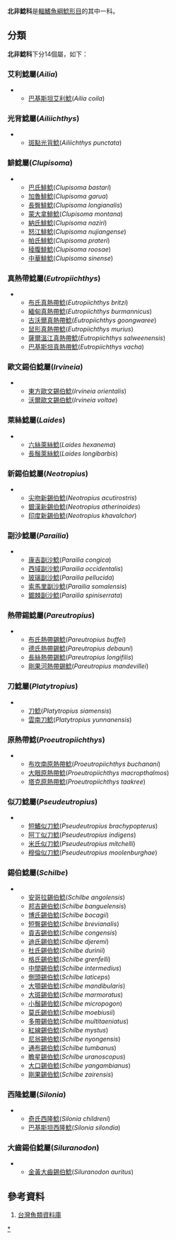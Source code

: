 {{Automatic taxobox
| taxon = Schilbeidae
| image = 
| image_caption = 
| authority = 
| subdivision_ranks = [[屬|屬]]
| subdivision = 
*見內文
}}
'''北非鯰科'''是[[輻鰭魚綱|輻鰭魚綱]][[鯰形目|鯰形目]]的其中一科。

==分類==
'''北非鯰科'''下分14個屬，如下：
===艾利鯰屬(''Ailia'')===
**[[巴基斯坦艾利鯰|巴基斯坦艾利鯰]](''Ailia coila'')
===光背鯰屬(''Ailiichthys'')===
**[[斑點光背鯰|斑點光背鯰]](''Ailiichthys punctata'')

===鯡鯰屬(''Clupisoma'')===
**[[巴氏鯡鯰|巴氏鯡鯰]](''Clupisoma bastari'')
**[[加魯鯡鯰|加魯鯡鯰]](''Clupisoma garua'')
**[[長臀鯡鯰|長臀鯡鯰]](''Clupisoma longianalis'')
**[[蒙大拿鯡鯰|蒙大拿鯡鯰]](''Clupisoma montana'')
**[[納氏鯡鯰|納氏鯡鯰]](''Clupisoma naziri'')
**[[怒江鯡鯰|怒江鯡鯰]](''Clupisoma nujiangense'')
**[[帕氏鯡鯰|帕氏鯡鯰]](''Clupisoma prateri'')
**[[稜腹鯡鯰|稜腹鯡鯰]](''Clupisoma roosae'')
**[[中華鯡鯰|中華鯡鯰]](''Clupisoma sinense'')

===真熱帶鯰屬(''Eutropiichthys'')===
**[[布氏真熱帶鯰|布氏真熱帶鯰]](''Eutropiichthys britzi'')
**[[緬甸真熱帶鯰|緬甸真熱帶鯰]](''Eutropiichthys burmannicus'')
**[[古沃爾真熱帶鯰|古沃爾真熱帶鯰]](''Eutropiichthys goongwaree'')
**[[鼠形真熱帶鯰|鼠形真熱帶鯰]](''Eutropiichthys murius'')
**[[薩爾溫江真熱帶鯰|薩爾溫江真熱帶鯰]](''Eutropiichthys salweenensis'')
**[[巴基斯坦真熱帶鯰|巴基斯坦真熱帶鯰]](''Eutropiichthys vacha'')

===歐文錫伯鯰屬(''Irvineia'')===
**[[東方歐文錫伯鯰|東方歐文錫伯鯰]](''Irvineia orientalis'')
**[[沃爾歐文錫伯鯰|沃爾歐文錫伯鯰]](''Irvineia voltae'')

===萊絲鯰屬(''Laides'')===
**[[六絲萊絲鯰|六絲萊絲鯰]](''Laides hexanema'')
**[[長鬚萊絲鯰|長鬚萊絲鯰]](''Laides longibarbis'')

===新錫伯鯰屬(''Neotropius'')===
**[[尖吻新錫伯鯰|尖吻新錫伯鯰]](''Neotropius acutirostris'')
**[[銀漢新錫伯鯰|銀漢新錫伯鯰]](''Neotropius atherinoides'')
**[[印度新錫伯鯰|印度新錫伯鯰]](''Neotropius khavalchor'')

===副沙鯰屬(''Parailia'')===
**[[康吉副沙鯰|康吉副沙鯰]](''Parailia congica'')
**[[西域副沙鯰|西域副沙鯰]](''Parailia occidentalis'')
**[[玻璃副沙鯰|玻璃副沙鯰]](''Parailia pellucida'')
**[[索馬里副沙鯰|索馬里副沙鯰]](''Parailia somalensis'')
**[[鋸棘副沙鯰|鋸棘副沙鯰]](''Parailia spiniserrata'')

===熱帶錫鯰屬(''Pareutropius'')===
**[[布氏熱帶錫鯰|布氏熱帶錫鯰]](''Pareutropius buffei'')
**[[德氏熱帶錫鯰|德氏熱帶錫鯰]](''Pareutropius debauni'')
**[[長絲熱帶錫鯰|長絲熱帶錫鯰]](''Pareutropius longifilis'')
**[[剛果河熱帶錫鯰|剛果河熱帶錫鯰]](''Pareutropius mandevillei'')

===刀鯰屬(''Platytropius'')===
**[[刀鯰|刀鯰]](''Platytropius siamensis'')
**[[雲南刀鯰|雲南刀鯰]](''Platytropius yunnanensis'')

===原熱帶鯰(''Proeutropiichthys'')===
**[[布坎南原熱帶鯰|布坎南原熱帶鯰]](''Proeutropiichthys buchanani'')
**[[大眼原熱帶鯰|大眼原熱帶鯰]](''Proeutropiichthys macropthalmos'')
**[[塔克原熱帶鯰|塔克原熱帶鯰]](''Proeutropiichthys taakree'')

===似刀鯰屬(''Pseudeutropius'')===
**[[短鰭似刀鯰|短鰭似刀鯰]](''Pseudeutropius brachypopterus'')
**[[阿丁似刀鯰|阿丁似刀鯰]](''Pseudeutropius indigens'')
**[[米氏似刀鯰|米氏似刀鯰]](''Pseudeutropius mitchelli'')
**[[穆倫似刀鯰|穆倫似刀鯰]](''Pseudeutropius moolenburghae'')

===錫伯鯰屬(''Schilbe'')===
**[[安哥拉錫伯鯰|安哥拉錫伯鯰]](''Schilbe angolensis'')
**[[邦吉錫伯鯰|邦吉錫伯鯰]](''Schilbe banguelensis'')
**[[博氏錫伯鯰|博氏錫伯鯰]](''Schilbe bocagii'')
**[[短臀錫伯鯰|短臀錫伯鯰]](''Schilbe brevianalis'')
**[[貢吉錫伯鯰|貢吉錫伯鯰]](''Schilbe congensis'')
**[[迪氏錫伯鯰|迪氏錫伯鯰]](''Schilbe djeremi'')
**[[杜氏錫伯鯰|杜氏錫伯鯰]](''Schilbe durinii'')
**[[格氏錫伯鯰|格氏錫伯鯰]](''Schilbe grenfelli'')
**[[中間錫伯鯰|中間錫伯鯰]](''Schilbe intermedius'')
**[[側頭錫伯鯰|側頭錫伯鯰]](''Schilbe laticeps'')
**[[大顎錫伯鯰|大顎錫伯鯰]](''Schilbe mandibularis'')
**[[大斑錫伯鯰|大斑錫伯鯰]](''Schilbe marmoratus'')
**[[小鬚錫伯鯰|小鬚錫伯鯰]](''Schilbe micropogon'')
**[[莫氏錫伯鯰|莫氏錫伯鯰]](''Schilbe moebiusii'')
**[[多帶錫伯鯰|多帶錫伯鯰]](''Schilbe multitaeniatus'')
**[[紅線錫伯鯰|紅線錫伯鯰]](''Schilbe mystus'')
**[[尼翁錫伯鯰|尼翁錫伯鯰]](''Schilbe nyongensis'')
**[[通布錫伯鯰|通布錫伯鯰]](''Schilbe tumbanus'')
**[[瞻星錫伯鯰|瞻星錫伯鯰]](''Schilbe uranoscopus'')
**[[大口錫伯鯰|大口錫伯鯰]](''Schilbe yangambianus'')
**[[剛果錫伯鯰|剛果錫伯鯰]](''Schilbe zairensis'')

===西隆鯰屬(''Silonia'')===
**[[奇氏西隆鯰|奇氏西隆鯰]](''Silonia childreni'')
**[[巴基斯坦西隆鯰|巴基斯坦西隆鯰]](''Silonia silondia'')

===大齒錫伯鯰屬(''Siluranodon'')===
**[[金黃大齒錫伯鯰|金黃大齒錫伯鯰]](''Siluranodon auritus'')
==參考資料==
#[http://fishdb.sinica.edu.tw/ 台灣魚類資料庫]{{Wayback|url=http://fishdb.sinica.edu.tw/ |date=20160304193340 }}
{{Taxonbar|from=Q1529827}}

[[Category:北非鯰科|*]]